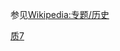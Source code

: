 {{Wikipedia:专题/历史/条目统计}}
{{empty category}}
参见[[Wikipedia:专题/历史|Wikipedia:专题/历史]]

[[Category:历史专题|质7]]